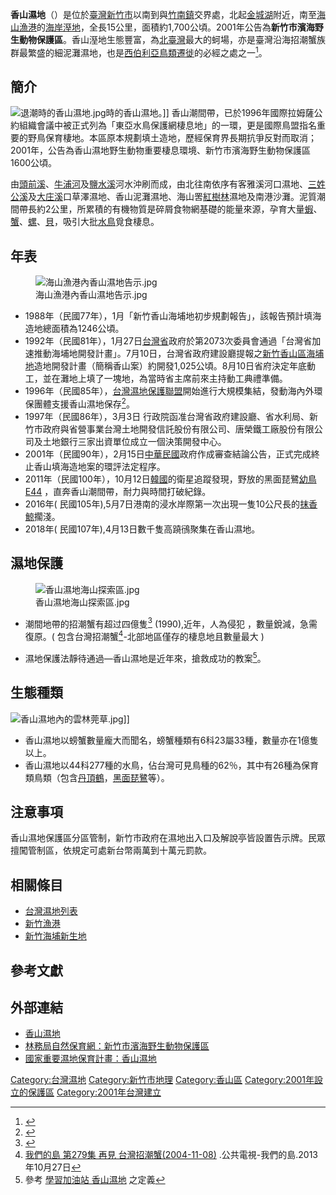 {{noteTA
|1=zh-tw:十七公里海岸線; zh-hk:十七公里海岸線;
|2=zh-cn:填海造地; zh-tw:填海造陸;
}}

{{coord|24.781180870394387|120.90390021523956|display=title|religion:TW}}

{{Infobox protected area
| name = 新竹市濱海野生動物保護區
| iucn_category = IV
| photo = Xiangshan (Taiwan) wikivoyage pagebanner.jpg
| photo_caption = 
| photo_width = 250
| location = [[新竹市|新竹市]]海岸
| area = 1,768公頃
| established = 2001年6月8日
| governing_body = [[新竹市政府|新竹市政府]]<br>[[行政院農委會|行政院農委會]]
}}
'''香山濕地'''（{{lang-en|Siangshan Wetland}}）是位於[[臺灣|臺灣]][[新竹市|新竹市]]以南到與[[竹南鎮|竹南鎮]]交界處，北起[[金城湖|金城湖]]附近，南至[[海山漁港|海山漁港]]的[[海岸|海岸]][[溼地|溼地]]，全長15公里，面積約1,700公頃。2001年公告為'''新竹市濱海野生動物保護區'''。香山溼地生態豐富，為[[北臺灣|北臺灣]]最大的蚵場，亦是臺灣沿海招潮蟹族群最繁盛的細泥灘濕地，也是[[西伯利亞|西伯利亞]][[鳥類遷徙|鳥類遷徙]]的必經之處之一<ref name="新竹香山濕地海岸生態環境資訊調查系統之建立">{{Cite web |url=http://www.supergeo.com.tw/file/v1n4/04.pdf |title=新竹香山濕地海岸生態環境資訊調查系統之建立 |access-date=2012-09-13 |archive-url=https://web.archive.org/web/20131211121316/http://www.supergeo.com.tw/file/v1n4/04.pdf |archive-date=2013-12-11 |dead-url=yes }}</ref>。

==簡介==
[[File:退潮時的香山濕地.jpg|thumb]]時的香山濕地。]]
香山潮間帶，已於1996年國際拉姆薩公約組織會議中被正式列為「東亞水鳥保護網棲息地」的一環，更是國際鳥盟指名重要的野鳥保育棲地。本區原本規劃填土造地，歷經保育界長期抗爭反對而取消；2001年，公告為香山濕地野生動物重要棲息環境、新竹市濱海野生動物保護區1600公頃。

由[[頭前溪|頭前溪]]、[[牛浦河|牛浦河]]及[[鹽水溪|鹽水溪]]河水沖刷而成，由北往南依序有客雅溪河口濕地、[[三姓公溪|三姓公溪]]及[[大庄溪|大庄溪]]口草澤濕地、香山泥灘濕地、海山罟[[紅樹林|紅樹林]]濕地及南港沙灘。泥質潮間帶長約2公里，所累積的有機物質是碎屑食物網基礎的能量來源，孕育大量[[蝦|蝦]]、[[蟹|蟹]]、[[螺|螺]]、[[貝類|貝]]，吸引大批[[水鳥|水鳥]]覓食棲息。

==年表==
[[File:海山漁港內香山濕地告示.jpg|thumb]]
* 1988年（民國77年），1月「新竹香山海埔地初步規劃報告」，該報告預計填海造地總面積為1246公頃。
* 1992年（民國81年），1月27日[[台灣省|台灣省]]政府於第2073次委員會通過「台灣省加速推動海埔地開發計畫」。7月10日，台灣省政府建設廳提報之[[新竹海埔新生地|新竹香山區海埔地]]造地開發計畫（簡稱香山案）約開發1,025公頃。8月10日省府決定年底動工，並在灘地上填了一塊地，為當時省主席前來主持動工典禮準備。
* 1996年（民國85年），[[台灣濕地保護聯盟|台灣濕地保護聯盟]]開始進行大規模集結，發動海內外環保團體支援香山濕地保存<ref>{{Cite web |url=http://www.wetland.org.tw/hope/PDF/3410.pdf |title=台灣濕地保護聯盟 |accessdate=2012-06-10 |archive-date=2015-03-28 |archive-url=https://web.archive.org/web/20150328212939/http://www.wetland.org.tw/hope/PDF/3410.pdf |dead-url=no }}</ref>。
* 1997年（民國86年），3月3日 行政院函准台灣省政府建設廳、省水利局、新竹市政府與省營事業台灣土地開發信託股份有限公司、唐榮鐵工廠股份有限公司及土地銀行三家出資單位成立一個決策開發中心。
* 2001年（民國90年），2月15日[[中華民國|中華民國]]政府作成審查結論公告，正式完成終止香山填海造地案的環評法定程序。
* 2011年（民國100年），10月12日[[韓國|韓國]]的衛星追蹤發現，野放的黑面琵鷺[http://email.ncku.edu.tw/~em75198/news/news_05-02.html 幼鳥E44] {{Wayback|url=http://email.ncku.edu.tw/~em75198/news/news_05-02.html |date=20131212095514 }}，直奔香山潮間帶，耐力與時間打破紀錄。
*2016年( 民國105年),5月7日港南的浸水岸際第一次出現一隻10公尺長的[[抹香鯨|抹香鯨]]擱淺。
*2018年( 民國107年),4月13日數千隻高蹺鴴聚集在香山濕地。

==濕地保護==
[[File:香山濕地海山探索區.jpg|right]] 
*潮間地帶的招潮蟹有超过四億隻<ref>{{Cite web |url=http://www.zwbk.org/MyLemmaShow.aspx?zh=zh-tw&lid=1912 |title=新竹市-中文百科在線 |accessdate=2013-02-18 |archive-date=2013-12-15 |archive-url=https://web.archive.org/web/20131215172950/http://www.zwbk.org/MyLemmaShow.aspx?zh=zh-tw&lid=1912 |dead-url=no }}</ref> (1990),近年，人為侵犯  ，數量銳減，急需復原。( 包含台灣招潮蟹<ref>[http://www.youtube.com/watch?v=5rVMpHM0qmg 我們的島 第279集 再見 台灣招潮蟹(2004-11-08) ] {{Wayback|url=http://www.youtube.com/watch?v=5rVMpHM0qmg |date=20140606112617 }}.公共電視-我們的島.2013年10月27日</ref>-北部地區僅存的棲息地且數量最大 )

*濕地保護法靜待通過—香山濕地是近年來，搶救成功的教案<ref>參考 [http://content.edu.tw/senior/geo/ks_ks/main/live/land/wetland/w04.htm 學習加油站 香山濕地] {{Wayback|url=http://content.edu.tw/senior/geo/ks_ks/main/live/land/wetland/w04.htm |date=20130209201124 }} 之定義</ref>。

==生態種類==
[[File:香山濕地內的雲林莞草.jpg|thumb]]]]
*香山濕地以螃蟹數量龐大而聞名，螃蟹種類有6科23屬33種，數量亦在1億隻以上。
*香山濕地以44科277種的水鳥，佔台灣可見鳥種的62％，其中有26種為保育類鳥類（包含[[丹頂鶴|丹頂鶴]]，[[黑面琵鷺|黑面琵鷺]]等）。

==注意事項==
香山濕地保護區分區管制，新竹市政府在濕地出入口及解說亭皆設置告示牌。民眾擅闖管制區，依規定可處新台幣兩萬到十萬元罰款。

==相關條目==
*[[台灣濕地列表|台灣濕地列表]]
*[[新竹漁港|新竹漁港]]
*[[新竹海埔新生地|新竹海埔新生地]]

==參考文獻==
{{Reflist}}

==外部連結==
* [https://siangshan-wetland.tw/ 香山濕地] {{Wayback|url=https://siangshan-wetland.tw/ |date=20171005172009 }}
* [https://conservation.forest.gov.tw/0000144 林務局自然保育網：新竹市濱海野生動物保護區] {{Wayback|url=https://conservation.forest.gov.tw/0000144 |date=20190425124900 }}
* [https://wetland-tw.tcd.gov.tw/tw/GuideContent.php?ID=7&secureChk=a6843f7317939e138d553a4fe1b4645f 國家重要濕地保育計畫：香山濕地]

{{台灣野生動物保護區}}
{{DEFAULTSORT:Xiangshan}}
[[Category:台灣濕地|Category:台灣濕地]]
[[Category:新竹市地理|Category:新竹市地理]]
[[Category:香山區|Category:香山區]]
[[Category:2001年設立的保護區|Category:2001年設立的保護區]]
[[Category:2001年台灣建立|Category:2001年台灣建立]]
